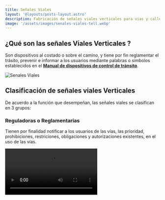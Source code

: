 ```yaml
---
title: Señales Viales 
layout: '@layouts/posts-layout.astro'
description: Fabricación de señales viales verticales para vias y calles 
image: '/assets/images/senales-viales-tell.webp'
---
```


## ¿Qué son las señales Viales Verticales ?

Son dispositivos al costado o sobre el camino, y tiene por fin reglamentar el trásito, prevenir e informar a los usuarios mediante palabras o simbolos establecidos en el **[Manual de dispositivos de control de tránsito](https://portal.mtc.gob.pe/transportes/caminos/normas_carreteras/documentos/manuales/MANUALES%20DE%20CARRETERAS%202019/MC-09-16%20Manual%20de%20Dispositivos%20de%20Control%20del%20Transito%20FINALIZADO_24%20Mayo_2016.pdf)**. 

![Senales Viales](/assets/images/senales-viales-tell.webp)

## Clasificación de señales viales Verticales 

De acuerdo a la función que desempeñan, las señales viales se clasifican en 3 grupos:

### Reguladoras o Reglamentarias 

Tienen por finalidad notificar a los usuarios de las vías, las prioridad, prohibiciones, restriciones, obligaciones y autorizaciones existentes, en el uso de las vías. 

<Video src='/assets/videos/hip-reglamentaria.mp4' type='video/mp4' />

### Señales de Preveción 

Su propósito es advertir a los usuario de la existencia y la naturaleza de riesgo y/o situaciones imprevistas presentes en la vía o en sus zonas adyacentes, sea en forma permanente o temporal.

<Video src='/assets/videos/hip-preventiva.mp4' type='video/mp4' />

### Señales de Información 

Tienen la finalidad de guiar al usuario y proporcionarle información para que pueda llegar a sus destinos en forma mas simple y directa posible. Además proporciona información relativa a distancias a centros poblacos y de servicios al usuario, kilometraje  de rutas, nombres de calles , lugares de interés turístico y otros.

Su propósito es advertir a los usuario de la existencia y naturaleza de riesgo y/o situaciones imprevistas presentes en la vía o en sus zonas adyacentes, sea en forma permanente o temporal.

<Video src='/assets/videos/hip-informativa-azul.mp4' type='video/mp4' />

> Estás señales son de cáracter permanente, sin embargo también se puede utilizar en situaciones temporales

## ¿Cómo se fabrican las señales viales verticales en Perú?

Para realizar señales viales en Perú existen 3 aspectos que hay que decidir para su construcción:
- **[SOPORTE](/posts/soportes-senales-verticales)**
- **[LÁMINA](/posts/laminas-senales-verticales)**
- **IMPRESIÓN** 

<Video src='/assets/videos/hip-impresion-uv.mp4' type='video/mp4' />

<Iframe src='https://www.youtube.com/embed/j7t5X_8YFsk' />

## ¿Cómo se Instalan las señales Viales? 

Puede instalar las señales viales verticales según el plano respectivo con: 

### Postes Metálicos

![Postes Metalicos galvanizados](/assets/images/postes-galvanizados.webp)

Están conformadas por tubos y perfiles de fierro negro y/o galvanizado. 
Se recomienda trabajar con pintura anticorrosiva y capas de esmalte, ya que a diferencia del concreto, 
el fierro se oxida y necesita un tratamiento para alargar su tiempo de vida. 

### Estructura Metálica (Pórtico)

![Pórticos Metálicos](/assets/images/porticos.webp)

Es una  estructuras metálicas a medida para señales de gran tamaño considerable. 

### Poste de concreto 

En el caso de los postes de concreto el acabado y pintura serán de acuerdo a lo indicado en los planos 
y en el Manual de Dispositivos de Control del Tránsito Automotor para Calles y Carreteras. 
El pintado se debe realizar de acuerdo a lo establecido en el Manual de Especificaciones Técnicas de Calidad para Pinturas de Tráfico.

### Postes de madera  

Fabricamos los tubos para señalización a la medida de tu proyecto. 
Desde los de mayor durabilidad (concreto y metal) hasta los temporales (madera con base de concreto).




